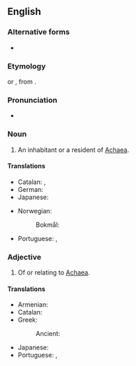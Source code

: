 {{also|Achæan}}
==English==

===Alternative forms===
* {{alter|en|Achæan|Achaian|Achean|Akhaian}}

===Etymology===
{{etyl|la|en}} {{m|la|Achaeus}} or {{m|la|Achaius}}, from {{etyl|grc|en}} {{m|grc|Ἀχαιός}}.

===Pronunciation===
* {{IPA|/əˈkiːən/|lang=en}}

===Noun===
{{en-noun}}

# An inhabitant or a resident of [[Achaea]].

====Translations====
{{trans-top|an inhabitant of Achaea}}
* Catalan: {{t|ca|aqueu|m}}, {{t|ca|aquea|f}}
* German: {{t+|de|Achäer|m}}
* Japanese: {{t|ja|アカイア人|tr=akaia-jin}}
{{trans-mid}}
* Norwegian:
*: Bokmål: {{t+|nb|akhaier|m}}
* Portuguese: {{t+|pt|aqueu|m}}, {{t|pt|aqueia|f}}
{{trans-bottom}}

===Adjective===
{{en-adj|-}}

# Of or relating to [[Achaea]].

====Translations====
{{trans-top|Of or relating to Achaea}}
* Armenian: {{t|hy|աքայական|sc=Armn}}
* Catalan: {{t|ca|aqueu}}
* Greek:
*: Ancient: {{t|grc|Ἀχαϊκός}}
{{trans-mid}}
* Japanese: {{t|ja|アカイアの|tr=akaia-no}}
* Portuguese: {{t+|pt|aqueu|m}}, {{t|pt|aqueia|f}}
{{trans-bottom}}